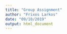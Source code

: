 ```yaml
---
title: "Group Assignment"
author: "Frixos Larkos"
date: "09/10/2019"
output: html_document
---
```



